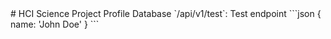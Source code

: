 
<Head>
	<title>HCI Science Project Profile Database</title>
</Head>

<Container text>
  <main className={styles['top-padded']}>
    # HCI Science Project Profile Database
		`/api/v1/test`: Test endpoint
		```json
		{
			name: 'John Doe'
		}
		```
  </main>
</Container>